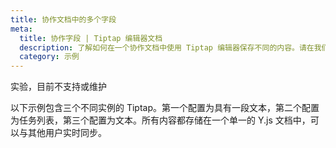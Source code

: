 ```yaml
---
title: 协作文档中的多个字段
meta:
  title: 协作字段 | Tiptap 编辑器文档
  description: 了解如何在一个协作文档中使用 Tiptap 编辑器保存不同的内容。请在我们的文档中了解更多信息！
  category: 示例
---
```



<Callout variant="warning" title="实验">
  实验，目前不支持或维护
</Callout>

以下示例包含三个不同实例的 Tiptap。第一个配置为具有一段文本，第二个配置为任务列表，第三个配置为文本。所有内容都存储在一个单一的 Y.js 文档中，可以与其他用户实时同步。

<CodeDemo path="/Experiments/MultipleEditors" />